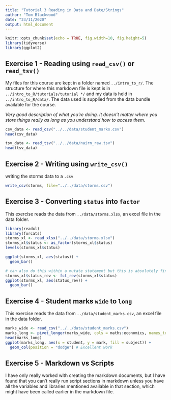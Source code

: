 ```yaml
---
title: "Tutorial 3 Reading in Data and Date/Strings"
author: "Tom Blackwood"
date: "23/11/2020"
output: html_document
---
```


```r
knitr::opts_chunk$set(echo = TRUE, fig.width=10, fig.height=5)
library(tidyverse)
library(ggplot2)
```

## Exercise 1 - Reading using `read_csv()` or `read_tsv()`

My files for this course are kept in a folder named `../intro_to_r/`. The structure for where this markdown file is kept is in `../intro_to_R/tutorials/tutorial */` and my data is held in `../intro_to_R/data/`. The data used is supplied from the data bundle available for the course.

*Very good description of what you're doing. It doesn't matter where you store things really as long as you understand how to access them.*

```r
csv_data <- read_csv("../../data/student_marks.csv")
head(csv_data)

tsv_data <- read_tsv("../../data/nairn_raw.tsv")
head(tsv_data)

```

## Exercise 2 - Writing using `write_csv()`

writing the storms data to a `.csv`

```r
write_csv(storms, file="../../data/storms.csv")
```

## Exercise 3 - Converting `status` into `factor`

This exercise reads the data from `../data/storms.xlsx`, an excel file in the data folder.

```r
library(readxl)
library(forcats)
storms_xl <- read_xlsx("../../data/storms.xlsx")
storms_xl$status <- as_factor(storms_xl$status)
levels(storms_xl$status)

ggplot(storms_xl, aes(status)) +
  geom_bar()

# can also do this within a mutate statement but this is absolutely fine
storms_xl$status_rev <- fct_rev(storms_xl$status) 
ggplot(storms_xl, aes(status_rev)) +
  geom_bar()
```

## Exercise 4 - Student marks `wide` to `long`

This exercise reads the data from `../data/student_marks.csv`, an excel file in the data folder.

```r
marks_wide <- read_csv("../../data/student_marks.csv")
marks_long <- pivot_longer(marks_wide, cols = maths:economics, names_to = "subject", values_to = "mark")
head(marks_long)
ggplot(marks_long, aes(x = student, y = mark, fill = subject)) + 
  geom_col(position = "dodge") # Excellent work
```

## Exercise 5 - Markdown vs Scripts

I have only really worked with creating the markdown documents, but I have found that you can't really run script sections in markdown unless you have all the variables and libraries mentioned available in that section, which might have been called earlier in the markdown file.


